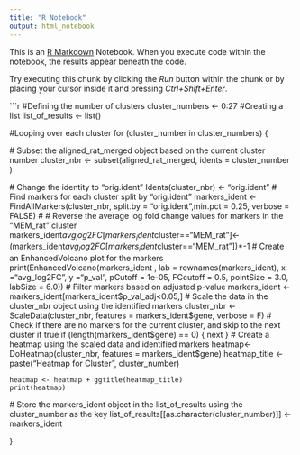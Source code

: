 ```yaml
---
title: "R Notebook"
output: html_notebook
---
```


This is an [R Markdown](http://rmarkdown.rstudio.com) Notebook. When you execute code within the notebook, the results appear beneath the code. 

Try executing this chunk by clicking the *Run* button within the chunk or by placing your cursor inside it and pressing *Ctrl+Shift+Enter*. 

```r
#Defining the number of clusters 
cluster_numbers <- 0:27 
#Creating a list
list_of_results <- list()

#Looping over each cluster
for (cluster_number in cluster_numbers) {
  
  # Subset the aligned_rat_merged object based on the current cluster number
  cluster_nbr <- subset(aligned_rat_merged, idents = cluster_number )
  
  # Change the identity to "orig.ident"
  Idents(cluster_nbr) <- "orig.ident"
  # Find markers for each cluster split by "orig.ident"
  markers_ident <-  FindAllMarkers(cluster_nbr, split.by = "orig.ident",min.pct = 0.25, verbose = FALSE)
  # # Reverse the average log fold change values for markers in the "MEM_rat" cluster
  markers_ident$avg_log2FC[markers_ident$cluster=="MEM_rat"]<-(markers_ident$avg_log2FC[markers_ident$cluster=="MEM_rat"])*-1
  # Create an EnhancedVolcano plot for the markers
  print(EnhancedVolcano(markers_ident , 
                lab = rownames(markers_ident),
                x ="avg_log2FC", 
                y ="p_val",
                pCutoff = 1e-05,
                FCcutoff = 0.5,
                pointSize = 3.0,
                labSize = 6.0))
  # Filter markers based on adjusted p-value
  markers_ident <- markers_ident[markers_ident$p_val_adj<0.05,]
  # Scale the data in the cluster_nbr object using the identified markers
  cluster_nbr <- ScaleData(cluster_nbr, features = markers_ident$gene, verbose = F)
  # Check if there are no markers for the current cluster, and skip to the next cluster if true
  if (length(markers_ident$gene) == 0) {
    next
  }
    # Create a heatmap using the scaled data and identified markers
    heatmap<-DoHeatmap(cluster_nbr, features = markers_ident$gene)
    heatmap_title <- paste("Heatmap for Cluster", cluster_number)
  
    heatmap <- heatmap + ggtitle(heatmap_title)
    print(heatmap)
  # Store the markers_ident object in the list_of_results using the cluster_number as the key
  list_of_results[[as.character(cluster_number)]] <- markers_ident 
 
 
}
